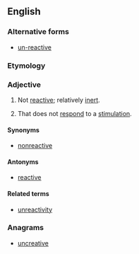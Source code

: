 ==English==

===Alternative forms===
* [[un-reactive]]

===Etymology===
{{prefix|un|reactive}}

===Adjective===
{{en-adj}}

# {{context|chemistry}} Not [[reactive]]; relatively [[inert]].
# {{context|psychology}} That does not [[respond]] to a [[stimulation]].

====Synonyms====
* [[nonreactive]]

====Antonyms====
* [[reactive]]

====Related terms====
* [[unreactivity]]

===Anagrams===
* [[uncreative#English|uncreative]]